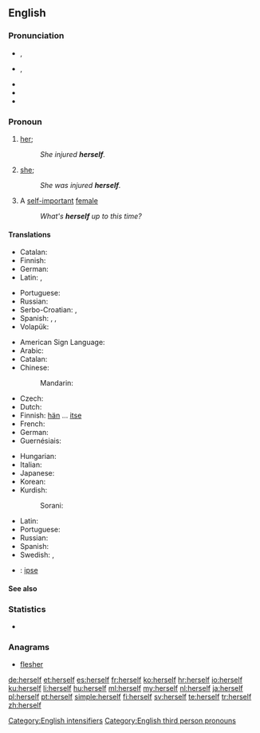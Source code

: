 ==English==

===Pronunciation===
* {{a|RP}} {{IPA|/hɜːˈsɛlf/}}, {{X-SAMPA|/h3:"sElf/}}
* {{a|GenAm}} {{IPA|/hɝˈsɛlf/}}, {{X-SAMPA|/h3`s"Elf/}}
* {{audio|en-us-herself.ogg|Audio (US)}}
* {{rhymes|ɛlf}}
* {{hyphenation|her|self}}

===Pronoun===
{{en-pron|desc=the third person singular, feminine, personal pronoun|the reflexive form of|she|masculine|himself|neuter|itself|gender-irrelevant|xyrself|plural|themselves}}

# {{reflexive}} [[her]]; {{non-gloss definition|the female object of a verb or preposition that also appears as the subject}}
#: ''She injured '''herself'''.''
# {{context|emphatic}} [[she]]; {{non-gloss definition|an intensive repetition of the female subject, often used to indicate the exclusiveness of that person as the only satisfier of the predicate}}
#: ''She was injured '''herself'''.''
# {{slang}} A [[self-important]] [[female]]
#: ''What's '''herself''' up to this time?''

====Translations====
{{trans-top|(reflexive object) her}}
* Catalan: {{t+|ca|es}}
* Finnish: {{t-|fi|itsensä}}
* German: {{t+|de|sich}}
* Latin: {{t+|la|ipse}}, {{t-|la|ipsa}}
{{trans-mid}}
* Portuguese: {{t-|pt|a si próprio}}
* Russian: {{t+|ru|себя|tr=sebjá}}
* Serbo-Croatian: {{t-|sh|sebe}}, {{t-|sh|себе}}
* Spanish: {{t+|es|se}}, {{t-|es|ella misma}}, {{t-|es|sí misma}}
* Volapük: {{t-|vo|oki}}
{{trans-bottom}}

{{trans-top|(as intensifier) she}}
* American Sign Language: {{tø|ase|A@Chesthigh SmallFrontandback}}
* Arabic: {{t-|ar|نفسها|tr=nafsúha|sc=Arab}}
* Catalan: {{t-|ca|mateix|alt=mateixa}}
* Chinese:
*: Mandarin: {{t|cmn|她自己|tr=tā zìjǐ|sc=Hans}}
* Czech: {{t+|cs|jí}}
* Dutch: {{t+|nl|zijzelf}}
* Finnish: [[hän]] ... [[itse]]
* French: {{t+|fr|elle-même}}
* German: {{t-|de|sie selbst}}
* Guernésiais: {{tø|roa-grn|ielle-mesme}}
{{trans-mid}}
* Hungarian: {{t+|hu|maga}}
* Italian: {{t-|it|lei stessa}}
* Japanese: {{t-|ja|彼女自身|tr=かのじょじゃしん, kanojo-jishin|sc=Jpan}}
* Korean: {{t-|ko|그 여자 자신|tr=geu yeoja jasin|sc=Kore}}
* Kurdish:
*: Sorani: {{t|ku|خۆی|tr=xoi|sc=ku-Arab}}
* Latin: {{t-|la|ipsa}}
* Portuguese: {{t+|pt|ela mesma}}
* Russian: {{t+|ru|сама|tr=samá}}
* Spanish: {{t-|es|ella misma}}
* Swedish: {{t+|sv|sig}}, {{t-|sv|sig själv}}
{{trans-bottom}}

{{checktrans-top}}
* {{ttbc|ia}}: [[ipse]]
{{trans-mid}}
{{trans-bottom}}

====See also====
{{English personal pronouns}}

===Statistics===
* {{rank|passed|true|friend|293|herself|year|dear|high}}

===Anagrams===
* [[flesher#English|flesher]]

[[Category:English intensifiers]]
[[Category:English third person pronouns]]

[[de:herself]]
[[et:herself]]
[[es:herself]]
[[fr:herself]]
[[ko:herself]]
[[hr:herself]]
[[io:herself]]
[[ku:herself]]
[[li:herself]]
[[hu:herself]]
[[ml:herself]]
[[my:herself]]
[[nl:herself]]
[[ja:herself]]
[[pl:herself]]
[[pt:herself]]
[[simple:herself]]
[[fi:herself]]
[[sv:herself]]
[[te:herself]]
[[tr:herself]]
[[zh:herself]]